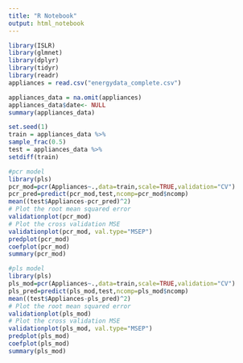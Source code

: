 ```yaml
---
title: "R Notebook"
output: html_notebook
---
```


```r
library(ISLR)
library(glmnet)
library(dplyr)
library(tidyr)
library(readr)
appliances = read.csv("energydata_complete.csv")
```

```r
appliances_data = na.omit(appliances)
appliances_data$date<- NULL
summary(appliances_data)
```

```r
set.seed(1)
train = appliances_data %>%
sample_frac(0.5)
test = appliances_data %>%
setdiff(train)
```

```r
#pcr model
library(pls)
pcr_mod=pcr(Appliances~.,data=train,scale=TRUE,validation="CV")
pcr_pred=predict(pcr_mod,test,ncomp=pcr_mod$ncomp)
mean((test$Appliances-pcr_pred)^2)
# Plot the root mean squared error
validationplot(pcr_mod)
# Plot the cross validation MSE
validationplot(pcr_mod, val.type="MSEP")
predplot(pcr_mod)
coefplot(pcr_mod)
summary(pcr_mod)
```

```r
#pls model
library(pls)
pls_mod=pcr(Appliances~.,data=train,scale=TRUE,validation="CV")
pls_pred=predict(pls_mod,test,ncomp=pls_mod$ncomp)
mean((test$Appliances-pls_pred)^2)
# Plot the root mean squared error
validationplot(pls_mod)
# Plot the cross validation MSE
validationplot(pls_mod, val.type="MSEP")
predplot(pls_mod)
coefplot(pls_mod)
summary(pls_mod)
```
